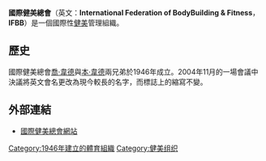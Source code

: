 {{expand|time=2011-06-10T16:18:24+00:00}}
{{Infobox Organization
| name = 國際健美總會
| original_name = {{lang|en|International Federation of BodyBuilding & Fitness'''}}
| image = 國際健美總會logo.jpg
| size = 150px
| caption = IFBB標誌
| formation = 1946年
| type = 體育運動
| leader_title=主席
| leader_name = Dr Rafael Santonja
| membership = 182個會員協會
| website = {{url|http://www.ifbb.com/index.php}}
}}
'''國際健美總會'''（英文：'''International Federation of BodyBuilding & Fitness'''，'''IFBB'''）是一個國際性[[健美|健美]]管理組織。

==歷史==
國際健美總會[[喬·韋德|喬·韋德]]與[[本·韋德|本·韋德]]兩兄弟於1946年成立。2004年11月的一場會議中決議將英文會名更改為現今較長的名字，而標誌上的縮寫不變。

==外部連結==
*[https://web.archive.org/web/20091014073303/http://www.ifbb.com/index.php 國際健美總會網站]

[[Category:1946年建立的體育組織|Category:1946年建立的體育組織]]
[[Category:健美组织|Category:健美组织]]